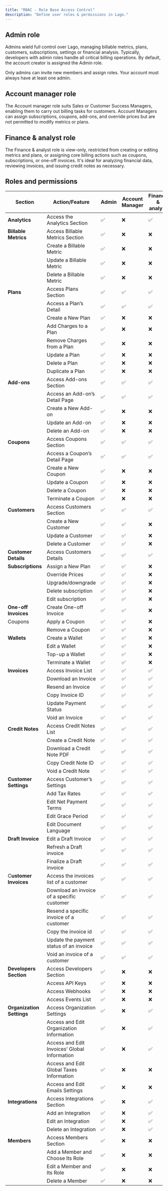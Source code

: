 ```yaml
---
title: "RBAC - Role Base Access Control"
description: "Define user roles & permissions in Lago."
---
```


## Admin role
Admins wield full control over Lago, managing billable metrics, plans, customers, subscriptions, settings or financial analysis. 
Typically, developers with admin roles handle all critical billing operations. By default, the account creator is assigned the Admin role.

<Info>
    Only admins can invite new members and assign roles. Your account must always have at least one admin.
</Info>

## Account manager role
The Account manager role suits Sales or Customer Success Managers, enabling them to carry out billing tasks for customers.
Account Managers can assign subscriptions, coupons, add-ons, and override prices but are not permitted to modify metrics or plans.


## Finance & analyst role
The Finance & analyst role is view-only, restricted from creating or editing metrics and plans, or assigning core billing actions such as coupons, 
subscriptions, or one-off invoices. It's ideal for analyzing financial data, reviewing invoices, and issuing credit notes as necessary.



## Roles and permissions
| Section | Action/Feature | Admin | Account Manager | Finance & analyst |
| --- | --- | --- | --- | --- |
| **Analytics** | Access the Analytics Section | ✅ | ❌ | ✅ |
| **Billable Metrics** | Access Billable Metrics Section | ✅ | ❌ | ❌ |
|  | Create a Billable Metric | ✅ | ❌ | ❌ |
|  | Update a Billable Metric | ✅ | ❌ | ❌ |
|  | Delete a Billable Metric | ✅ | ❌ | ❌ |
| **Plans** | Access Plans Section | ✅ | ✅ | ✅ |
|  | Access a Plan’s Detail | ✅ | ✅ | ✅ |
|  | Create a New Plan | ✅ | ❌ | ❌ |
|  | Add Charges to a Plan | ✅ | ❌ | ❌ |
|  | Remove Charges from a Plan | ✅ | ❌ | ❌ |
|  | Update a Plan | ✅ | ❌ | ❌ |
|  | Delete a Plan | ✅ | ❌ | ❌ |
|  | Duplicate a Plan | ✅ | ❌ | ❌ |
| **Add-ons** | Access Add-ons Section | ✅ | ✅ | ✅ |
|  | Access an Add-on’s Detail Page | ✅ | ✅ | ✅ |
|  | Create a New Add-on | ✅ | ❌ | ❌ |
|  | Update an Add-on | ✅ | ❌ | ❌ |
|  | Delete an Add-on | ✅ | ❌ | ❌ |
| **Coupons** | Access Coupons Section | ✅ | ✅ | ✅ |
|  | Access a Coupon’s Detail Page | ✅ | ✅ | ✅ |
|  | Create a New Coupon | ✅ | ❌ | ❌ |
|  | Update a Coupon | ✅ | ❌ | ❌ |
|  | Delete a Coupon | ✅ | ❌ | ❌ |
|  | Terminate a Coupon | ✅ | ❌ | ❌ |
| **Customers** | Access Customers Section | ✅ | ✅ | ✅ |
|  | Create a New Customer | ✅ | ✅ | ❌ |
|  | Update a Customer | ✅ | ✅ | ❌ |
|  | Delete a Customer | ✅ | ✅ | ❌ |
| **Customer Details** | Access Customers Details | ✅ | ✅ | ✅ |
| **Subscriptions** | Assign a New Plan | ✅ | ✅ | ❌ |
|  | Override Prices | ✅ | ✅ | ❌ |
|  | Upgrade/downgrade | ✅ | ✅ | ❌ |
|  | Delete subscription | ✅ | ✅ | ❌ |
|  | Edit subscription | ✅ | ✅ | ❌ |
| **One-off Invoices** | Create One-off Invoice | ✅ | ✅ | ❌ |
| Coupons | Apply a Coupon | ✅ | ✅ | ❌ |
|  | Remove a Coupon | ✅ | ✅ | ❌ |
| **Wallets** | Create a Wallet | ✅ | ✅ | ❌ |
|  | Edit a Wallet | ✅ | ✅ | ❌ |
|  | Top-up a Wallet | ✅ | ✅ | ❌ |
|  | Terminate a Wallet | ✅ | ✅ | ❌ |
| **Invoices** | Access Invoice List | ✅ | ✅ | ✅ |
|  | Download an Invoice | ✅ | ✅ | ✅ |
|  | Resend an Invoice | ✅ | ✅ | ✅ |
|  | Copy Invoice ID | ✅ | ✅ | ✅ |
|  | Update Payment Status | ✅ | ✅ | ✅ |
|  | Void an Invoice | ✅ | ✅ | ✅ |
| **Credit Notes** | Access Credit Notes List | ✅ | ✅ | ✅ |
|  | Create a Credit Note | ✅ | ✅ | ✅ |
|  | Download a Credit Note PDF | ✅ | ✅ | ✅ |
|  | Copy Credit Note ID | ✅ | ✅ | ✅ |
|  | Void a Credit Note | ✅ | ✅ | ✅ |
| **Customer Settings** | Access Customer’s Settings | ✅ | ✅ | ✅ |
|  | Add Tax Rates | ✅ | ✅ | ✅ |
|  | Edit Net Payment Terms | ✅ | ✅ | ✅ |
|  | Edit Grace Period | ✅ | ✅ | ✅ |
|  | Edit Document Language | ✅ | ✅ | ✅ |
| **Draft Invoice** | Edit a Draft Invoice | ✅ | ✅ | ✅ |
|  | Refresh a Draft invoice | ✅ | ✅ | ✅ |
|  | Finalize a Draft invoice | ✅ | ✅ | ✅ |
| C**ustomer Invoices** | Access the invoices list of a customer | ✅ | ✅ | ✅ |
|  | Download an invoice of a specific customer | ✅ | ✅ | ✅ |
|  | Resend a specific invoice of a customer | ✅ | ✅ | ✅ |
|  | Copy the invoice id | ✅ | ✅ | ✅ |
|  | Update the payment status of an invoice | ✅ | ✅ | ✅ |
|  | Void an invoice of a customer | ✅ | ✅ | ✅ |
| **Developers Section** | Access Developers Section | ✅ | ❌ | ❌ |
|  | Access API Keys | ✅ | ❌ | ❌ |
|  | Access Webhooks | ✅ | ❌ | ❌ |
|  | Access Events List | ✅ | ❌ | ❌ |
| **Organization Settings** | Access Organization Settings | ✅ | ❌ | ✅ |
|  | Access and Edit Organization Information | ✅ | ❌ | ✅ |
|  | Access and Edit Invoices’ Global Information | ✅ | ❌ | ✅ |
|  | Access and Edit Global Taxes Information | ✅ | ❌ | ❌ |
|  | Access and Edit Emails Settings | ✅ | ❌ | ❌ |
| **Integrations** | Access Integrations Section | ✅ | ❌ | ✅ |
|  | Add an Integration | ✅ | ❌ | ✅ |
|  | Edit an Integration | ✅ | ❌ | ✅ |
|  | Delete an Integration | ✅ | ❌ | ✅ |
| **Members** | Access Members Section | ✅ | ❌ | ❌ |
|  | Add a Member and Choose Its Role | ✅ | ❌ | ❌ |
|  | Edit a Member and Its Role | ✅ | ❌ | ❌ |
|  | Delete a Member | ✅ | ❌ | ❌ |

